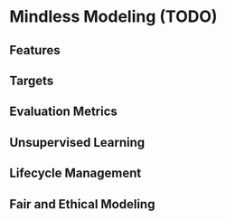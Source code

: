 # Mindless Modeling (TODO) {#mind-mod}

## Features

<!--

```r
library(tidymodels)
library(tidyr)
library(ggplot2)
set.seed(123)

# set up data ----
n <- 2000
df <-
data.frame(
  x1 = runif(n),
  x2 = runif(n),
  x3 = runif(n)
)
df$y1 <- 10*df$x1 + rnorm(n)
df$y2 <- 10*(df$x1)**2 + rnorm(n)
df$y3 <- 10*(df$x1 / df$x2) + rnorm(n)
df$y4 <- df$y3 + 0.5*df$x3

df_test <- df[1001:2000,]
df <- df[1:1000,]

# model fits ----
lr <- 
  linear_reg() %>%
  set_engine("lm") %>%
  set_mode("regression")
dt <- 
  decision_tree() %>%
  set_engine("rpart") %>%
  set_mode("regression")
rf <- 
  rand_forest() %>%
  set_engine("randomForest") %>%
  set_mode("regression")
models <- list(lr, dt, rf)
formulas <- list(
  y1 ~ x1,
  y1 ~ I(x1**2),
  y2 ~ x1,
  y2 ~ I(x1**2),
  y3 ~ x1 + x2,
  y3 ~ I(x1/x2),
  y4 ~ x1 + x2 + x3,
  y4 ~ I(x1/x2) + x3
)
fml_target <- vapply(formulas, function(x) as.character(eval(x)[[2]]), character(1))
fml_rhs <- vapply(formulas, function(x) paste(labels(terms(x)), collapse = " + "), character(1))

formulas_df <- tibble(
  formulas = formulas, 
  target = fml_target,
  formula_desc = fml_rhs
)
models_df <- tibble(
  model_desc = factor(c("linear", "decision tree", "random forest"),
                      levels = c("linear", "decision tree", "random forest")),
  models = models
)
targets_df <- tibble(
  target = paste0("y", 1:4),
  target_true_spec = c("linear", "quadratic", "ratio", "ratio plus linear")
)

# model predictions ----
models_formulas_fits <-
tidyr::crossing(models_df, formulas_df) %>%
  left_join(targets_df, by = "target") %>%
  rowwise() %>%
  mutate(
    target = as.character(eval(formulas)[[2]]),
    fits = list(fit(models, formulas, data = df)),
    preds = list(predict(fits, new_data = df_test)[[".pred"]]),
    mse = sqrt(sum(preds - df_test[[target]])**2)
    )

models_formulas_fits <- 
    models_formulas_fits %>%
    group_by(model_desc) %>%
    mutate(mse_factor = mse / min(mse))

# plot results ----
ggplot(data = models_formulas_fits) +
  aes(x = model_desc, y = mse, col = formula_desc) +
  geom_point() + 
  facet_wrap(target_true_spec ~ ., ncol = 1, scales = "free") +
  theme(
    axis.title = element_blank()
  )
```

```r
tree_rec <- recipe(x = df, formula = y1 ~ x1)

tune_spec <- rand_forest(
  mtry = tune(),
  trees = 1000,
  min_n = tune()
) %>%
  set_mode("regression") %>%
  set_engine("ranger")

tune_wf <- 
  workflow() %>%
  add_recipe(tree_rec) %>%
  add_model(tune_spec)

set.seed(123) 
trees_fold <- vfold_cv(df)

set.seed(456)
tune_res <- tune_grid(
  tune_wf,
  resamples = trees_fold,
  grid = 20
)

final_rf <-
  finalize_model(
    tune_spec,
    select_best(tune_res, metric = "rmse")
  )

final_res <-
  final_rf %>%
  set_engine("ranger", importance = "permutation") %>%
  fit(formula = y1 ~ x1, data = df)

predict(final_res, new_data = df_test)
```

--> 

## Targets

## Evaluation Metrics 

## Unsupervised Learning

## Lifecycle Management

<!--

We talk about the _FOO_ method\index{FOO} in this chapter.

## Chosing the right target

How you chose to model depends not just on your target variable and the relationships in your data but also the question to be answered. For example, [@murray2020] describes how the "best" approach to forecasting case growth in a pandemic varies depending on whether the goal is to plan population-level interventions and policies or organize short-term hospital capacity.

## Developing meaningful features



## Selecting an algorithm

## Evaluating the right performance metrics

## Strategies

-->

## Fair and Ethical Modeling
